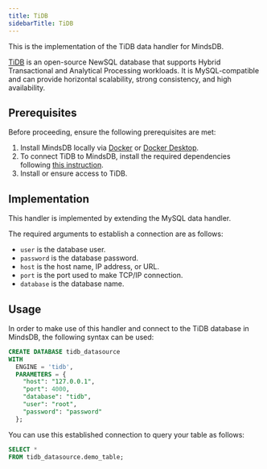 ```yaml
---
title: TiDB
sidebarTitle: TiDB
---
```


This is the implementation of the TiDB data handler for MindsDB.

[TiDB](https://www.pingcap.com/tidb/) is an open-source NewSQL database that supports Hybrid Transactional and Analytical Processing workloads. It is MySQL-compatible and can provide horizontal scalability, strong consistency, and high availability.

## Prerequisites

Before proceeding, ensure the following prerequisites are met:

1. Install MindsDB locally via [Docker](/setup/self-hosted/docker) or [Docker Desktop](/setup/self-hosted/docker-desktop).
2. To connect TiDB to MindsDB, install the required dependencies following [this instruction](/setup/self-hosted/docker#install-dependencies).
3. Install or ensure access to TiDB.

## Implementation

This handler is implemented by extending the MySQL data handler.

The required arguments to establish a connection are as follows:

* `user` is the database user.
* `password` is the database password.
* `host` is the host name, IP address, or URL.
* `port` is the port used to make TCP/IP connection.
* `database` is the database name.

## Usage

In order to make use of this handler and connect to the TiDB database in MindsDB, the following syntax can be used:

```sql
CREATE DATABASE tidb_datasource
WITH
  ENGINE = 'tidb',
  PARAMETERS = {
    "host": "127.0.0.1",
    "port": 4000,
    "database": "tidb",
    "user": "root",
    "password": "password"
  };
```

You can use this established connection to query your table as follows:

```sql
SELECT *
FROM tidb_datasource.demo_table;
```
